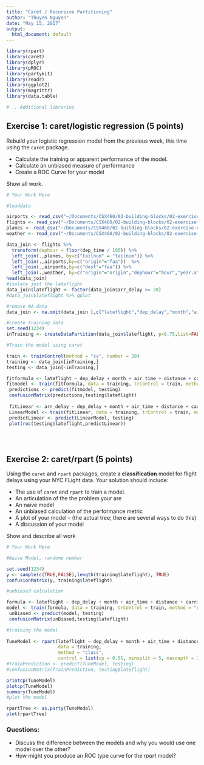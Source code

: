 ```yaml
---
title: "Caret / Recursive Partitioning"
author: "Thuyen Nguyen"
date: "May 15, 2017"
output:
  html_document: default
---
```


```r
library(rpart)
library(caret)
library(dplyr)
library(pROC)
library(partykit)
library(readr)
library(ggplot2)
library(magrittr)
library(data.table)

# .. Additional libraries
```


## Exercise 1: caret/logistic regression (5 points)

Rebuild your logistic regression model from the previous week, this time using the `caret` package. 

- Calculate the training or apparent performance of the model. 
- Calculate an unbiased measure of performance 
- Create a ROC Curve for your model

Show all work.

```r
# Your Work Here

#loaddata

airports <- read_csv("~/Documents/CSX460/02-building-blocks/02-exercise-nycflights/data/airports.csv") %>% setDT
flights <- read_csv("~/Documents/CSX460/02-building-blocks/02-exercise-nycflights/data/flights.csv") %>% setDT
planes <- read_csv("~/Documents/CSX460/02-building-blocks/02-exercise-nycflights/data/planes.csv") %>% setDT
weather <- read_csv("~/Documents/CSX460/02-building-blocks/02-exercise-nycflights/data/weather.csv") %>% setDT

data_join <- flights %>%
  transform(dephour = floor(dep_time / 100)) %>%
  left_join(.,planes, by=c("tailnum" = "tailnum")) %>% 
  left_join(.,airports,by=c("origin"="faa"))  %>%
  left_join(.,airports,by=c("dest"="faa")) %>%
  left_join(.,weather, by=c("origin"="origin","dephour"="hour","year.x"="year","month"="month","day"="day")) 
head(data_join)
#isolate just the lateflight
data_join$lateflight <- factor(data_join$arr_delay >= 20) 
#data_join$lateflight %>% qplot

#remove NA data
data_join <- na.omit(data_join [,c("lateflight","dep_delay","month","air_time","distance","carrier","lat.y","lon.y","arr_delay")])

#create training data
set.seed(1234)
inTraining <- createDataPartition(data_join$lateflight, p=0.75,list=FALSE)

#Train the model using caret

train <- trainControl(method = "cv", number = 20)
training <- data_join[inTraining,]
testing <- data_join[-inTraining,]

fitformula <- lateflight ~ dep_delay + month + air_time + distance + carrier + lat.y + lon.y
fitmodel <- train(fitformula, data = training, trControl = train, method = "glm")
 predictions <- predict(fitmodel, testing)
 confusionMatrix(predictions,testing$lateflight)
 
 fitLinear <- arr_delay ~ dep_delay + month + air_time + distance + carrier + lat.y + lon.y
 LinearModel <- train(fitLinear, data = training, trControl = train, method = "glm")
 predictLinear <- predict(LinearModel, testing)
 plot(roc(testing$lateflight,predictLinear))
 

 
```


## Exercise 2: caret/rpart (5 points)

Using the `caret` and `rpart` packages, create a **classification** model for flight delays using your NYC FLight data. Your solution should include:

- The use of `caret` and `rpart` to train a model.
- An articulation of the the problem your are 
- An naive model
- An unbiased calculation of the performance metric
- A plot of your model -- (the actual tree; there are several ways to do this)
- A discussion of your model 



Show and describe all work

```r
# Your Work Here

#Naive Model, randome number

set.seed(1234)
y <- sample(c(TRUE,FALSE),length(training$lateflight), TRUE)
confusionMatrix(y, training$lateflight)

#unbiased calculation 

formula <- lateflight ~ dep_delay + month + air_time + distance + carrier + lat.y + lon.y
model <- train(formula, data = training, trControl = train, method = "rpart")
 unBiased <- predict(model, testing)
 confusionMatrix(unBiased,testing$lateflight)

#training the model
 
TuneModel <- rpart(lateflight ~ dep_delay + month + air_time + distance + carrier + lat.y + lon.y,
                   data = training,
                   method = "class",
                   control = list(cp = 0.01, minsplit = 5, maxdepth = 20))
#TrainPrediction <- predict(TuneModel, testing)
#confusionMatrix(TrainPrediction, testing$lateflight)

printcp(TuneModel)
plotcp(TuneModel)
summary(TuneModel)
#plot the model

rpartTree <- as.party(TuneModel)
plot(rpartTree)

```


### Questions:

- Discuss the difference between the models and why you would use one model over the other?
- How might you produce an ROC type curve for the *rpart* model? 